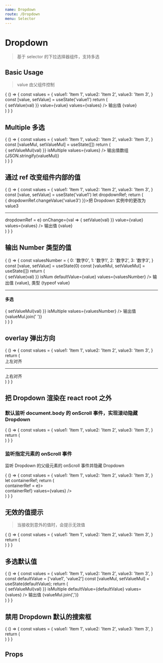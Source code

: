 ```yaml
---
name: Dropdown
route: /Dropdown
menu: Selector
---
```



# Dropdown

> 基于 selector 的下拉选择器组件，支持多选

## Basic Usage

> value 由父组件控制

<Playground>
  {
    () => {
      const values = {
        value1: 'Item 1',
        value2: 'Item 2',
        value3: 'Item 3',
      }
      const [value, setValue] = useState('value1')
      return (
        <div className="mu10">
          <Dropdown
            onChange={val => {
              setValue(val)
            }}
            value={value}
            values={values}
          />
          <span className="ml10">输出值 {value}</span>
        </div>
      )
    }
  }
</Playground>

## Multiple 多选

<Playground>
  {
    () => {
      const values = {
        value1: 'Item 1',
        value2: 'Item 2',
        value3: 'Item 3',
      }
      const [valueMul, setValueMul] = useState([])
      return (
        <div className="mu10">
          <Dropdown
            onChange={val => {
              setValueMul(val)
            }}
            isMultiple
            values={values}
          />
          <span className="ml10">输出值数组 {JSON.stringify(valueMul)}</span>
        </div>
      )
    }
  }
</Playground>

## 通过 ref 改变组件内部的值

<Playground>
  {
    () => {
      const values = {
        value1: 'Item 1',
        value2: 'Item 2',
        value3: 'Item 3',
      }
      const [value, setValue] = useState('value1')
      let dropdownRef;
      return (
        <div className="mu10">
          <span className="btn theme mb10"
            onClick={e => {
              dropdownRef.changeValue('value3')
            }}>把 Dropdown 实例中的更改为 value3</span>
          <hr />
          <Dropdown
            ref={e => dropdownRef = e}
            onChange={val => {
              setValue(val)
            }}
            value={value}
            values={values}
          />
          <span className="ml10">输出值 {value}</span>
        </div>
      )
    }
  }
</Playground>

## 输出 Number 类型的值

<Playground>
  {
    () => {
      const valuesNumber = {
        0: '数字0',
        1: '数字1',
        2: '数字2',
        3: '数字3',
      }
      const [value, setValue] = useState(0)
      const [valueMul, setValueMul] = useState([])
      return (
        <div className="mu10">
          <Dropdown
            onChange={val => {
              setValue(val)
            }}
            isNum
            defaultValue={value}
            values={valuesNumber}
          />
          <span className="ml10">输出值 {value}, 类型 {typeof value}</span>
          <hr />
          <h4>多选</h4>
          <Dropdown
            onChange={val => {
              setValueMul(val)
            }}
            isMultiple
            values={valuesNumber}
          />
          <span className="ml10">输出值 {valueMul.join(' ')}</span>
        </div>
      )
    }
  }
</Playground>

## overlay 弹出方向

<Playground>
  {
    () => {
      const values = {
        value1: 'Item 1',
        value2: 'Item 2',
        value3: 'Item 3',
      }
      return (
        <div className="mu10">
          <span className="ms10">上左对齐</span>
          <Dropdown
            position="top,left"
            values={values}
          />
          <hr/>
          <span className="ms10">上右对齐</span>
          <Dropdown
            position="top,right"
            values={values}
          />
        </div>
      )
    }
  }
</Playground>

## 把 Dropdown 渲染在 react root 之外

### 默认监听 document.body 的 onScroll 事件，实现滚动隐藏 Dropdown

<Playground>
  {
    () => {
      const values = {
        value1: 'Item 1',
        value2: 'Item 2',
        value3: 'Item 3',
      }
      return (
        <div className="mu10">
          <Dropdown
            outside
            values={values}
          />
        </div>
      )
    }
  }
</Playground>

### 监听指定元素的 onScroll 事件

监听 Dropdown 的父级元素的 onScroll 事件并隐藏 Dropdown

<Playground>
  {
    () => {
      const values = {
        value1: 'Item 1',
        value2: 'Item 2',
        value3: 'Item 3',
      }
      let containerRef;
      return (
        <div className="mu10" 
          style={{
            height: 100,
            overflow: 'auto'
          }}
          ref={e => containerRef = e}>
          <div style={{
            height: 200
          }}>
            <Dropdown
              outside
              scrollElem={() => containerRef}
              values={values}
            />
          </div>
        </div>
      )
    }
  }
</Playground>

## 无效的值提示

> 当接收到意外的值时，会提示无效值

<Playground>
  {
    () => {
      const values = {
        value1: 'Item 1',
        value2: 'Item 2',
        value3: 'Item 3',
      }
      return (
        <div className="mu10">
          <Dropdown
            position="top,right"
            defaultValue="123"
            values={values}
          />
        </div>
      )
    }
  }
</Playground>

## 多选默认值

<Playground>
  {
    () => {
      const values = {
        value1: 'Item 1',
        value2: 'Item 2',
        value3: 'Item 3',
      }
      const defaultValue = ['value1', 'value2']
      const [valueMul, setValueMul] = useState(defaultValue);
      return (
        <div className="mu10">
          <Dropdown
            onChange={val => {
              setValueMul(val)
            }}
            isMultiple
            defaultValue={defaultValue}
            values={values}
          />
          <span className="ml10">输出值 {valueMul.join(',')}</span>
        </div>
      )
    }
  }
</Playground>

## 禁用 Dropdown 默认的搜索框

<Playground>
  {
    () => {
      const values = {
        value1: 'Item 1',
        value2: 'Item 2',
        value3: 'Item 3',
      }
      return (
        <div className="mu10">
          <Dropdown
            withInput={false}
            values={values}
          />
        </div>
      )
    }
  }
</Playground>

## Props

<Props of={Dropdown} />
